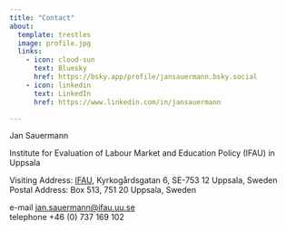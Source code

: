```yaml
---
title: "Contact"
about:
  template: trestles
  image: profile.jpg
  links:
    - icon: cloud-sun
      text: Bluesky
      href: https://bsky.app/profile/jansauermann.bsky.social
    - icon: linkedin
      text: LinkedIn
      href: https://www.linkedin.com/in/jansauermann

---
```


Jan Sauermann

Institute for Evaluation of Labour Market and Education Policy (IFAU) in Uppsala

Visiting Address: [IFAU](https://www.ifau.se/en/), Kyrkogårdsgatan 6, SE-753 12 Uppsala, Sweden\
Postal Address: Box 513, 751 20 Uppsala, Sweden

e-mail [jan.sauermann@ifau.uu.se](mailto:jan.sauermann@ifau.uu.se)\
telephone +46 (0) 737 169 102
